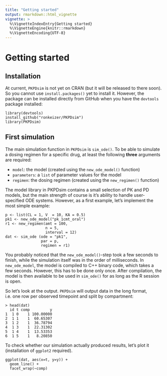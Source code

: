 ```yaml
---
title: "Getting started"
output: rmarkdown::html_vignette
vignette: >
  %\VignetteIndexEntry{Getting started}
  %\VignetteEngine{knitr::rmarkdown}
  %\VignetteEncoding{UTF-8}
---
```


# Getting started

## Installation

At current, `PKPDsim` is not yet on CRAN (but it will be released to there soon). So you cannot use `install.packages()` yet to install it. However, the package can be installed directly from GitHub when you have the `devtools` package installed:

    library(devtools)
    install_github("ronkeizer/PKPDsim")
    library(PKPDsim)

## First simulation

The main simulation function in `PKPDsim` is `sim_ode()`. To be able to simulate a dosing regimen for a specific drug, at least the following **three** arguments are required:

- `model`: the model (created using the `new_ode_model()` function)
- `parameters`: a `list` of parameter values for the model
- `regimen`: the dosing regimen (created using the `new_regimen()` function)

The model library in PKPDsim contains a small selection of PK and PD models, but the main strength of course is it's ability to handle user-specified ODE systems. However, as a first example, let's implement the most simple example:

    p <- list(CL = 1, V  = 10, KA = 0.5)
    pk1 <- new_ode_model("pk_1cmt_oral")
    r1 <- new_regimen(amt = 100,
                      n = 5,
                      interval = 12)
    dat <- sim_ode (ode = "pk1",
                    par = p,
                    regimen = r1)

You probably noticed that the `new_ode_model()`-step took a few seconds to finish, while the simulation itself was in the order of milliseconds. In `new_ode_model`, the model is compiled to C++ binary code, which takes a few seconds. However, this has to be done only once. After compilation, the model is then available to be used in `sim_ode()` for as long as the R session is open.

So let's look at the output. `PKPDsim` will output data in the long format, i.e. one row per observed timepoint and split by compartment:

    > head(dat)
      id t comp         y
    1  1 0    1 100.00000
    2  1 1    1  60.65307
    3  1 2    1  36.78794
    4  1 3    1  22.31302
    5  1 4    1  13.53353
    6  1 5    1   8.20850

To check whether our simulation actually produced results, let's plot it (installation of `ggplot2` required).

    ggplot(dat, aes(x=t, y=y)) +
      geom_line() +
      facet_wrap(~comp)
